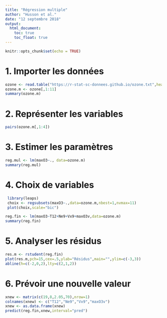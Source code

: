 ---
title: "Régression multiple"
author: "Husson et al."
date: "12 septembre 2018"
output:
  html_document:
    toc: true
    toc_float: true 
---

```{r setup, include=FALSE}
knitr::opts_chunk$set(echo = TRUE)
```

# 1. Importer les données

```{r ozone}
ozone <- read.table("https://r-stat-sc-donnees.github.io/ozone.txt",header=T)
ozone.m <- ozone[,1:11]
summary(ozone.m)
```

# 2. Représenter les variables
```{r}
pairs(ozone.m[,1:4])
```

# 3. Estimer les paramètres

```{r}
reg.mul <- lm(maxO3~., data=ozone.m)
summary(reg.mul)
```

# 4. Choix de variables

```{r,warning=FALSE,message=FALSE}
 library(leaps)
 choix <- regsubsets(maxO3~.,data=ozone.m,nbest=1,nvmax=11)
 plot(choix,scale="bic")
```

```{r}
reg.fin <- lm(maxO3~T12+Ne9+Vx9+maxO3v,data=ozone.m)
summary(reg.fin)
```

# 5. Analyser les résidus

```{r}
res.m <- rstudent(reg.fin)
plot(res.m,pch=15,cex=.5,ylab="Résidus",main="",ylim=c(-3,3))
abline(h=c(-2,0,2),lty=c(2,1,2))
```

# 6. Prévoir une nouvelle valeur

```{r}
xnew <- matrix(c(19,8,2.05,70),nrow=1)
colnames(xnew) <- c("T12","Ne9","Vx9","maxO3v")
xnew <- as.data.frame(xnew)
predict(reg.fin,xnew,interval="pred")
```

